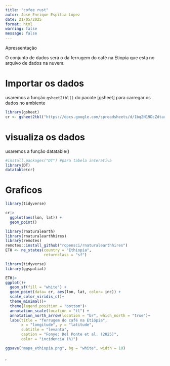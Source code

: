 ```yaml
---
title: "cofee rust"
autor: José Enrique Espitia López
date: 21/05/2025
format: html
warning: false
message: false
---
```


Apressentação

O conjunto de dados será o da ferrugem do café na Etiopia que esta no arquivo de dados na nuvem.

# Importar os dados

usaremos a função `gsheet2tbl()` do pacote \[gsheet\] para carregar os dados no ambiente

```r
library(gsheet)
cr <- gsheet2tbl("https://docs.google.com/spreadsheets/d/1bq2N19DcZdtax2fQW9OHSGMR0X2__Z9T/edit?gid=1871397229#gid=1871397229")
```

# visualiza os dados

usaremos a função datatable()

```r
#install.packages("DT") #para tabela interativa
library(DT)
datatable(cr)
```

# Graficos

```r
library(tidyverse)

cr|>
  ggplot(aes(lon, lat)) +
  geom_point()

library(rnaturalearth)
library(rnaturalearthhires)
library(remotes)
remotes::install_github("ropensci/rnaturalearthhires")
ETH <- ne_states(country = "Ethiopia",
                 returnclass = "sf")

library(tidyverse)
library(ggspatial)

ETH|>
ggplot()+
  geom_sf(fill = "white") +
  geom_point(data= cr, aes(lon, lat, color= inc)) +
  scale_color_viridis_c()+
  theme_minimal()+
  theme(legend.position = "bottom")+
  annotation_scale(location = "tl") +
  annotation_north_arrow(location = "br", which_north = "true")+
  labs(title = "ferrugem do café na Etiópia",
       x = "longitude", y = "latitude",
       subtitle = "levanta",
       caption = "Fonye: Del Ponte et al. (2025)",
       color = "incidencia (%)")

ggsave("mapa_ethiopia.png", bg = "white", width = 10)
```

,
